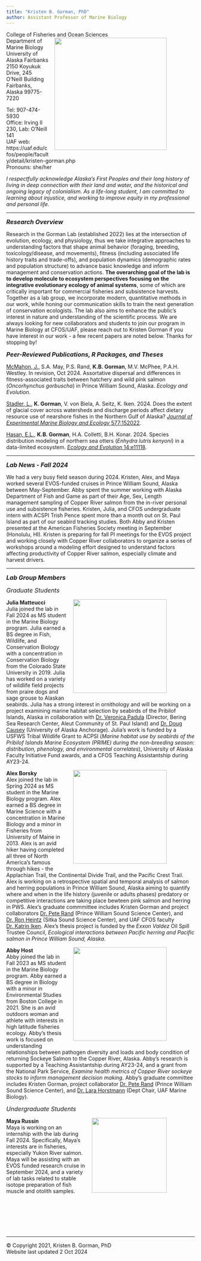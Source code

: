 ```yaml
---
title: "Kristen B. Gorman, PhD"
author: Assistant Professor of Marine Biology
---
```


<p>College of Fisheries and Ocean Sciences<img style="float: right; margin: 0px 75px 15px 15px;" src="/Users/KBGorman/Documents/2021 KGorman website/gormankb.github.io/index_files/figure-html/KGorman_2019.jpg" width="300" />
<br>Department of Marine Biology
<br>University of Alaska Fairbanks
<br>2150 Koyukuk Drive, 245 O’Neill Building
<br>Fairbanks, Alaska 99775-7220

<P>Tel: 907-474-5930
<br>Office: Irving II 230, Lab: O'Neill 141
<br>UAF web: https://uaf.edu/cfos/people/faculty/detail/kristen-gorman.php
<br>Pronouns: she/her

<P>*I respectfully acknowledge Alaska's First Peoples and their long history of*
<br>*living in deep connection with their land and water, and the historical and*
<br>*ongoing legacy of colonialism. As a life-long student, I am committed to*
<br>*learning about injustice, and working to improve equity in my professional*
<br>*and personal life.*

<HR>
<font size="3"><b><i>Research Overview</b></i></font>
<p>Research in the Gorman Lab (established 2022) lies at the intersection of evolution, ecology, and physiology, thus we take integrative approaches to understanding factors that shape animal behavior (foraging, breeding, toxicology/disease, and movements), fitness (including associated life history traits and trade-offs), and population dynamics (demographic rates and population structure) to advance basic knowledge and inform management and conservation actions. **The overarching goal of the lab is to develop molecule to ecosystem perspectives focusing on the integrative evolutionary ecology of animal systems**, some of which are critically important for commercial fisheries and subsistence harvests. Together as a lab group, we incorporate modern, quantitative methods in our work, while honing our communication skills to train the next generation of conservation ecologists. The lab also aims to enhance the public's interest in nature and understanding of the scientific process. We are always looking for new collaborators and students to join our program in Marine Biology at CFOS/UAF, please reach out to Kristen Gorman if you have interest in our work - a few recent papers are noted below. Thanks for stopping by!

<font size="3"><b><i>Peer-Reviewed Publications, R Packages, and Theses</b></i></font>
<p><u>McMahon, J.</u>, S.A. May, P.S. Rand, **K.B. Gorman**, M.V. McPhee, P.A.H. Westley. In revision, Oct 2024. Assortative dispersal and differences in fitness-associated traits between hatchery and wild pink salmon (*Oncorhynchus gorbuscha*) in Prince William Sound, Alaska. *Ecology and Evolution*.

<p><u>Stadler, L.</u>, **K. Gorman**, V. von Biela, A. Seitz, K. Iken. 2024. Does the extent of glacial cover across watersheds and discharge periods affect dietary resource use of nearshore fishes in the Northern Gulf of Alaska? <a href="https://doi.org/10.1016/j.jembe.2024.152022">*Journal of Experimental Marine Biology and Ecology* 577:152022</a>.

<p><u>Hasan, E.L.</u>, **K.B. Gorman**, H.A. Colletti, B.H. Konar. 2024. Species distribution modeling of northern sea otters (*Enhydra lutris kenyoni*) in a data-limited ecosystem. <a href="https://doi.org/10.1002/ece3.11118">*Ecology and Evolution* 14:e11118</a>. 

<HR>
<font size="3"><b><i>Lab News - Fall 2024</b></i></font>
<p>We had a very busy field season during 2024. Kristen, Alex, and Maya worked several EVOS-funded cruises in Prince William Sound, Alaska between May-September. Abby spent the summer working with Alaska Department of Fish and Game as part of their Age, Sex, Length management sampling of Copper River salmon from the in-river personal use and subsistence fisheries. Kristen, Julia, and CFOS undergraduate intern with ACSPI Trish Pence spent more than a month out on St. Paul Island as part of our seabird tracking studies. Both Abby and Kristen presented at the American Fisheries Society meeting in September (Honolulu, HI). Kristen is preparing for fall PI meetings for the EVOS project and working closely with Copper River collaborators to organize a series of workshops around a modeling effort designed to understand factors affecting productivity of Copper River salmon, especially climate and harvest drivers.

<HR>
<font size="3"><b><i>Lab Group Members</b></i></font>
<p><font size="3"><i>Graduate Students</b></i></font>
<p>**Julia Matteucci**<img style="float: right; margin: 0px 75px 15px 15px;" src="/Users/KBGorman/Documents/2021 KGorman website/gormankb.github.io/index_files/figure-html/JuliaMatteucci.png" width="250" />
<br>Julia joined the lab in Fall 2024 as MS student in the Marine Biology program. Julia earned a BS degree in Fish, Wildlife, and Conservation Biology with a concentration in Conservation Biology from the Colorado State University in 2019. Julia has worked on a variety of wildlife field projects from praire dogs and sage grouse to Alaskan seabirds. Julia has a strong interest in ornithology and will be working on a project examining marine habitat selection by seabirds of the Pribilof Islands, Alaska in collaboration with <a href="https://www.aleut.com/bsrc/"> Dr. Veronica Padula</a> (Director, Bering Sea Research Center, Aleut Community of St. Paul Island) and <a href="https://www.uaa.alaska.edu/academics/college-of-arts-and-sciences/departments/biological-sciences/faculty/causey.cshtml">Dr. Doug Causey</a> (University of Alaska Anchorage). Julia's work is funded by a USFWS Tribal Wildlife Grant to ACPSI (*Marine habitat use by seabirds of the Pribilof Islands Marine Ecosystem (PRIME) during
the non-breeding season: distribution, phenology, and environmental correlates*), University of Alaska Faculty Initiative Fund awards, and a CFOS Teaching Assistantship during AY23-24.

<p>**Alex Borsky**<img style="float: right; margin: 0px 75px 15px 15px;" src="/Users/KBGorman/Documents/2021 KGorman website/gormankb.github.io/index_files/figure-html/AlexBorsky.JPG" width="250" />
<br>Alex joined the lab in Spring 2024 as MS student in the Marine Biology program. Alex earned a BS degree in Marine Science with a concentration in Marine Biology and a minor in Fisheries from University of Maine in 2013. Alex is an avid hiker having completed all three of North America's famous through hikes - the Applachian Trail, the Continental Divide Trail, and the Pacific Crest Trail. Alex is working on a retrospective spatial and temporal analysis of salmon and herring populations in Prince William Sound, Alaska aiming to quantify where and when in the life history (juvenile or adults phases) predatory or competitive interactions are taking place bewteen pink salmon and herring in PWS. Alex's graduate commmittee includes Kristen Gorman and project collaborators <a href="https://pwssc.org/about/pete-s-rand-phd/">Dr. Pete Rand</a> (Prince William Sound Science Center), and <a href="https://sitkascience.org/people/ron-heintz/">Dr. Ron Heintz</a> (Sitka Sound Science Center), and UAF CFOS faculty <a href="https://www.uaf.edu/cfos/people/faculty/detail/katrin-iken.php">Dr. Katrin Iken</a>. Alex's thesis project is funded by the *Exxon Valdez* Oil Spill Trustee Council, *Ecological interactions between Pacific herring and Pacific salmon in Prince William Sound, Alaska*.

<p>**Abby Host**<img style="float: right; margin: 0px 75px 15px 15px;" src="/Users/KBGorman/Documents/2021 KGorman website/gormankb.github.io/index_files/figure-html/AbbyHost.png" width="250" />
<br>Abby joined the lab in Fall 2023 as MS student in the Marine Biology program. Abby earned a BS degree in Biology with a minor in Environmental Studies from Boston College in 2021. She is an avid outdoors woman and athlete with interests in high latitude fisheries ecology. Abby's thesis work is focused on understanding relationships between pathogen diversity and loads and body condition of returning Sockeye Salmon to the Copper River, Alaska. Abby's research is supported by a Teaching Assistantship during AY23-24, and a grant from the National Park Service, *Examine health metrics of Copper River sockeye stocks to inform management decision making*. Abby's graduate committee includes Kristen Gorman, project collaborator <a href="https://pwssc.org/about/pete-s-rand-phd/">Dr. Pete Rand</a> (Prince William Sound Science Center), and <a href="https://www.uaf.edu/cfos/people/faculty/detail/lara-horstmann.php">Dr. Lara Horstmann</a> (Dept Chair, UAF Marine Biology).

<p><font size="3"><i>Undergraduate Students</b></i></font>
<p>**Maya Russin**<img style="float: right; margin: 0px 75px 15px 15px;" src="/Users/KBGorman/Documents/2021 KGorman website/gormankb.github.io/index_files/figure-html/MayaRussin.png" width="200" />
<br>Maya is working on an internship with the lab during Fall 2024. Specifically, Maya's interests are in fisheries, especially Yukon River salmon. Maya will be assisting with an EVOS funded research cruise in September 2024, and a variety of lab tasks related to stable isotope preparation of fish muscle and otolith samples.

<br>
<br>
<br>
<br>
<br>

<HR>
<p>© Copyright 2021, Kristen B. Gorman, PhD
<br> Website last updated 2 Oct 2024